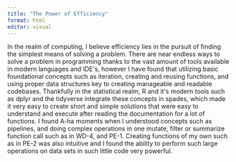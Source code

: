 ```yaml
---
title: "The Power of Efficiency"
format: html
editor: visual
---
```


In the realm of computing, I believe efficiency lies in the pursuit of finding the simplest means of solving a problem. There are near endless ways to solve a problem in programming thanks to the vast amount of tools available in modern languages and IDE\'s, however I have found that utilizing basic foundational concepts such as iteration, creating and reusing functions, and using proper data structures key to creating manageable and readable codebases. Thankfully in the statistical realm, R and it\'s modern tools such as dplyr and the tidyverse integrate these concepts in spades, which made it very easy to create short and simple solutions that were easy to understand and execute after reading the documentation for a lot of functions. I found A-ha moments when I understood concepts such as pipelines, and doing complex operations in one mutate, filter or summarize function call such as in WD-4, and PE-1. Creating functions of my own such as in PE-2 was also intuitive and I found the ability to perform such large operations on data sets in such little code very powerful.
